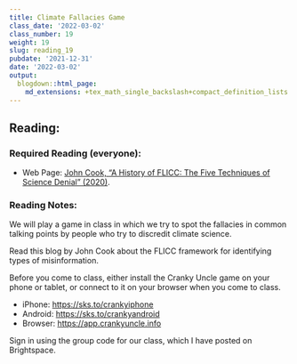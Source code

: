 ```yaml
---
title: Climate Fallacies Game
class_date: '2022-03-02'
class_number: 19
weight: 19
slug: reading_19
pubdate: '2021-12-31'
date: '2022-03-02'
output:
  blogdown::html_page:
    md_extensions: +tex_math_single_backslash+compact_definition_lists
---
```

## Reading:

### Required Reading (everyone):

* Web Page: [John Cook, "A History of FLICC: The Five Techniques of Science Denial" (2020)](https://crankyuncle.com/a-history-of-flicc-the-5-techniques-of-science-denial/){target="_blank"}.

### Reading Notes:

We will play a game in class in which we try to spot the fallacies in common talking points by people who try to discredit climate science.

Read this blog by John Cook about the FLICC framework for identifying types of misinformation.

Before you come to class, either install the Cranky Uncle game on your phone or tablet, or connect to it on your browser when you come to class.

* iPhone: <https://sks.to/crankyiphone>
* Android: <https://sks.to/crankyandroid>
* Browser: <https://app.crankyuncle.info>

Sign in using the group code for our class, which I have posted on Brightspace.
